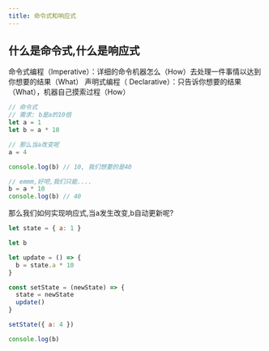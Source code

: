```yaml
---
title: 命令式和响应式
---
```



<AuthorInfo />

## 什么是命令式,什么是响应式

命令式编程（Imperative）：详细的命令机器怎么（How）去处理一件事情以达到你想要的结果（What）
声明式编程（ Declarative）：只告诉你想要的结果（What），机器自己摸索过程（How）

```js
// 命令式
// 需求: b是a的10倍
let a = 1
let b = a * 10 

// 那么当a改变呢
a = 4

console.log(b) // 10, 我们想要的是40

// emmm,好吧,我们只能....
b = a * 10
console.log(b) // 40
```

那么我们如何实现响应式,当a发生改变,b自动更新呢?

```js
let state = { a: 1 }

let b

let update = () => {
  b = state.a * 10
}

const setState = (newState) => {
  state = newState
  update()
}

setState({ a: 4 })

console.log(b)
```
